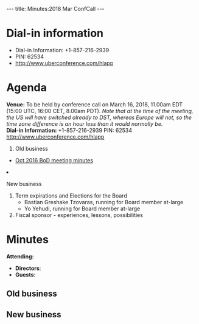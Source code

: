 ---
title: Minutes:2018 Mar ConfCall
---

= Dial-in information =

* Dial-in Information: +1-857-216-2939
* PIN: 62534
* http://www.uberconference.com/hlapp

= Agenda =

'''Venue:''' To be held by conference call on March 16, 2018, 11.00am EDT (15:00 UTC, 16:00 CET, 8.00am PDT). ''Note that at the time of the meeting, the US will have switched already to DST, whereas Europe will not, so the time zone difference is an hour less than it would normally be.''<br/>
'''Dial-in Information:''' +1-857-216-2939 PIN: 62534 http://www.uberconference.com/hlapp

<ol>
<li> Old business </li>
 <ul>
  <li> [[Minutes:2016_Oct_ConfCall| Oct 2016 BoD meeting minutes]]</li>
 </ul>  
<li>New business</li>
<ol style="list-style-type:lower-roman">
  <li> Term expirations and Elections for the Board <!-- ([https://vote.heliosvoting.org/helios/e/obf-2018 electronic ballot]) -->
    <ul>
       <li>Bastian Greshake Tzovaras, running for Board member at-large</li>
       <li>Yo Yehudi, running for Board member at-large</li>
    </ul>
  </li>
  <li> Fiscal sponsor - experiences, lessons, possibilities</li>
</ol>
</ol>

= Minutes =

<!-- Etherpad for notes: https://etherpad.wikimedia.org/p/OBF-BoD-Meeting-Mar2018 -->

'''Attending:'''
* '''Directors''': 
* '''Guests''': 

== Old business == 


== New business ==